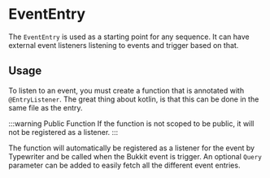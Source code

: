 
# EventEntry

The `EventEntry` is used as a starting point for any sequence. It can have external event listeners listening to events and trigger based on that.

## Usage
<CodeSnippet tag="event_entry" />

To listen to an event, you must create a function that is annotated with `@EntryListener`. 
The great thing about kotlin, is that this can be done in the same file as the entry.
<CodeSnippet tag="event_entry_listener" />

:::warning Public Function
If the function is not scoped to be public, it will not be registered as a listener.
:::

The function will automatically be registered as a listener for the event by Typewriter and be called when the Bukkit event is trigger.
An optional `Query` parameter can be added to easily fetch all the different event entries.


